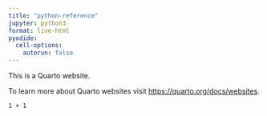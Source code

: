 ```yaml
---
title: "python-reference"
jupyter: python3
format: live-html
pyodide:
  cell-options:
    autorun: false
---
```


This is a Quarto website.

To learn more about Quarto websites visit <https://quarto.org/docs/websites>.

```pyodide
1 + 1
```
